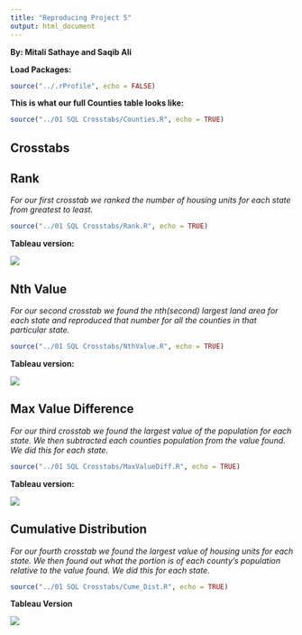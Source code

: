 ```yaml
---
title: "Reproducing Project 5"
output: html_document
---
```

**By: Mitali Sathaye and Saqib Ali**

**Load Packages:**
```r
source("../.rProfile", echo = FALSE)
```

**This is what our full Counties table looks like:**
```r
source("../01 SQL Crosstabs/Counties.R", echo = TRUE)
```

Crosstabs
---


**Rank**
---
*For our first crosstab we ranked the number of housing units for each state from greatest to least.*
```r
source("../01 SQL Crosstabs/Rank.R", echo = TRUE)
```

**Tableau version:**

![](./Rank.png)

**Nth Value**
---
*For our second crosstab we found the nth(second) largest land area for each state and reproduced that number for all the counties in that particular state. *
```r
source("../01 SQL Crosstabs/NthValue.R", echo = TRUE)
```

**Tableau version:**

![](./NthValue.png)

**Max Value Difference**
---
*For our third crosstab we found the largest value of the population for each state. We then subtracted each counties population from the value found. We did this for each state.*


```r
source("../01 SQL Crosstabs/MaxValueDiff.R", echo = TRUE)
```

**Tableau version:**

![](./MaxDifference.png)

**Cumulative Distribution**
---
*For our fourth crosstab we found the largest value of housing units for each state. We then found out what the portion is of each county's population relative to the value found. We did this for each state.*
```r
source("../01 SQL Crosstabs/Cume_Dist.R", echo = TRUE)
```
**Tableau Version**

![](./CumeDist.png)
